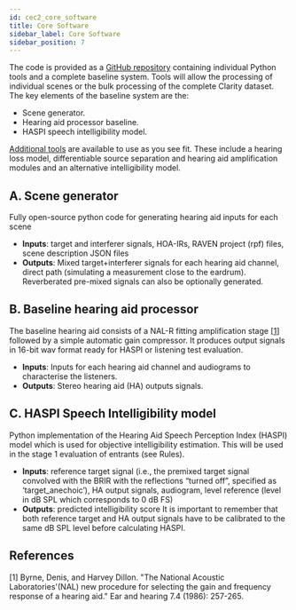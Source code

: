 ```yaml
---
id: cec2_core_software
title: Core Software
sidebar_label: Core Software
sidebar_position: 7
---
```


The code is provided as a [GitHub repository](https://github.com/claritychallenge/clarity) containing individual Python tools and a complete baseline system. Tools will allow the processing of individual scenes or the bulk processing of the complete Clarity dataset.
The key elements of the baseline system are the:

- Scene generator.
- Hearing aid processor baseline.
- HASPI speech intelligibility model.

[Additional tools](./cec2_additional_tools) are available to use as you see fit. These include a hearing loss model, differentiable source separation and hearing aid amplification modules and an alternative intelligibility model.

## A. Scene generator

Fully open-source python code for generating hearing aid inputs for each scene

- **Inputs**: target and interferer signals, HOA-IRs, RAVEN project (rpf) files, scene description JSON files
- **Outputs**: Mixed target+interferer signals for each hearing aid channel, direct path (simulating a measurement close to the eardrum). Reverberated pre-mixed signals can also be optionally generated.

## B. Baseline hearing aid processor

The baseline hearing aid consists of a NAL-R  fitting amplification stage \[[1](#refs)\] followed by a simple automatic gain compressor. It produces output signals in 16-bit wav format ready for HASPI or listening test evaluation.

- **Inputs**: Inputs for each hearing aid channel and audiograms to characterise the listeners.
- **Outputs**: Stereo hearing aid (HA) outputs signals.

## C. HASPI Speech Intelligibility model

Python implementation of the Hearing Aid Speech Perception Index (HASPI) model which is used for objective intelligibility estimation. This will be used in the stage 1 evaluation of entrants (see Rules).

- **Inputs**: reference target signal (i.e., the premixed target signal convolved with the BRIR with the reflections “turned off”, specified as ‘target_anechoic’), HA output signals, audiogram, level reference (level in dB SPL which corresponds to 0 dB FS)
- **Outputs**: predicted intelligibility score
It is important to remember that both reference target and HA output signals have to be calibrated to the same dB SPL level before calculating HASPI.

## References

<a name="refs"></a>

[1] Byrne, Denis, and Harvey Dillon. "The National Acoustic Laboratories'(NAL) new procedure for selecting the gain and frequency response of a hearing aid." Ear and hearing 7.4 (1986): 257-265.
